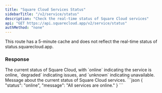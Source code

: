 ```yaml
---
title: "Square Cloud Services Status"
sidebarTitle: "/v2/service/status"
description: "Check the real-time status of Square Cloud services"
api: "GET https://api.squarecloud.app/v2/service/status"
authMethod: "none"
---
```


<Info>
  This route has a 5-minute cache and does not reflect the real-time status of
  status.squarecloud.app.
</Info>

### Response

<ResponseField name="status" type="string">
The current status of Square Cloud, with `online` indicating the service is online, `degraded` indicating issues, and `unknown` indicating unavailable.
</ResponseField>
<ResponseField name="message" type="string">
Message about the current status of Square Cloud services.
</ResponseField>
<ResponseExample>
```json
{
    "status": "online",
    "message": "All services are online."
}
```
</ResponseExample>
